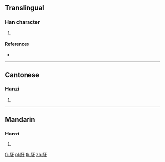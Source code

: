 {{character info/new}}
==Translingual==

===Han character===
{{Han char|rn=187|rad=馬|as=03|sn=13|four=71340|canj=SFMJ}}

# {{defn|Han|sort=馬03}}

====References====
* {{Han ref|kx=1434.030|dkj=44584|dj=1958.070|hdz=74541.020|uh=99AF|ud=39343|bh=E0E4|bd=57572}}

----

==Cantonese==

===Hanzi===
{{yue-hanzi|jyut=hon4|y=hon4}}

# {{defn|lang=yue|sort=馬03}}

----

==Mandarin==

===Hanzi===
{{cmn-hanzi|pin=[[hán]] ([[han2]]), [[hàn]] ([[han4]])|wg=han<sup>2</sup>, han<sup>4</sup>}}

# {{defn|lang=cmn|sort=馬03}}

[[fr:馯]]
[[pl:馯]]
[[th:馯]]
[[zh:馯]]
